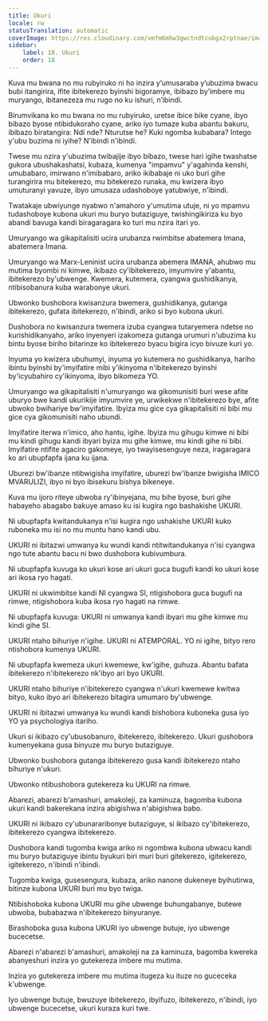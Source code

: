 ```yaml
---
title: Ukuri
locale: rw
statusTranslation: automatic
coverImage: https://res.cloudinary.com/xmfm6mhw3gwctndtcubgx2rptnae/image/upload/v1740337243/small_cover_educacion_fundamental_a051170f1c.webp
sidebar:
    label: 18. Ukuri
    order: 18
---
```

Kuva mu bwana no mu rubyiruko ni ho inzira y’umusaraba y’ubuzima bwacu bubi itangirira, ifite ibitekerezo byinshi bigoramye, ibibazo by’imbere mu muryango, ibitanezeza mu rugo no ku ishuri, n’ibindi.

Birumvikana ko mu bwana no mu rubyiruko, uretse ibice bike cyane, ibyo bibazo byose ntibidukoraho cyane, ariko iyo tumaze kuba abantu bakuru, ibibazo biratangira: Ndi nde? Nturutse he? Kuki ngomba kubabara? Intego y'ubu buzima ni iyihe? N'ibindi n'ibindi.

Twese mu nzira y'ubuzima twibajije ibyo bibazo, twese hari igihe twashatse gukora ubushakashatsi, kubaza, kumenya "impamvu" y'agahinda kenshi, umubabaro, imirwano n'imibabaro, ariko ikibabaje ni uko buri gihe turangirira mu bitekerezo, mu bitekerezo runaka, mu kwizera ibyo umuturanyi yavuze, ibyo umusaza udashoboye yatubwiye, n'ibindi.

Twatakaje ubwiyunge nyabwo n'amahoro y'umutima utuje, ni yo mpamvu tudashoboye kubona ukuri mu buryo butaziguye, twishingikiriza ku byo abandi bavuga kandi biragaragara ko turi mu nzira itari yo.

Umuryango wa gikapitalisiti ucira urubanza rwimbitse abatemera Imana, abatemera Imana.

Umuryango wa Marx-Leninist ucira urubanza abemera IMANA, ahubwo mu mutima byombi ni kimwe, ikibazo cy'ibitekerezo, imyumvire y'abantu, ibitekerezo by'ubwenge. Kwemera, kutemera, cyangwa gushidikanya, ntibisobanura kuba warabonye ukuri.

Ubwonko bushobora kwisanzura bwemera, gushidikanya, gutanga ibitekerezo, gufata ibitekerezo, n'ibindi, ariko si byo kubona ukuri.

Dushobora no kwisanzura twemera izuba cyangwa tutaryemera ndetse no kurishidikanyaho, ariko inyenyeri izakomeza gutanga urumuri n'ubuzima ku bintu byose biriho bitarinze ko ibitekerezo byacu bigira icyo bivuze kuri yo.

Inyuma yo kwizera ubuhumyi, inyuma yo kutemera no gushidikanya, hariho ibintu byinshi by'imyifatire mibi y'ikinyoma n'ibitekerezo byinshi by'icyubahiro cy'ikinyoma, ibyo bikomeza YO.

Umuryango wa gikapitalisiti n'umuryango wa gikomunisiti buri wese afite uburyo bwe kandi ukurikije imyumvire ye, urwikekwe n'ibitekerezo bye, afite ubwoko bwihariye bw'imyifatire. Ibyiza mu gice cya gikapitalisiti ni bibi mu gice cya gikomunisiti naho ubundi.

Imyifatire iterwa n'imico, aho hantu, igihe. Ibyiza mu gihugu kimwe ni bibi mu kindi gihugu kandi ibyari byiza mu gihe kimwe, mu kindi gihe ni bibi. Imyifatire ntifite agaciro gakomeye, iyo twayisesenguye neza, iragaragara ko ari ubupfapfa ijana ku ijana.

Uburezi bw'ibanze ntibwigisha imyifatire, uburezi bw'ibanze bwigisha IMICO MVARULIZI, ibyo ni byo ibisekuru bishya bikeneye.

Kuva mu ijoro riteye ubwoba ry'ibinyejana, mu bihe byose, buri gihe habayeho abagabo bakuye amaso ku isi kugira ngo bashakishe UKURI.

Ni ubupfapfa kwitandukanya n'isi kugira ngo ushakishe UKURI kuko ruboneka mu isi no mu muntu hano kandi ubu.

UKURI ni ibitazwi umwanya ku wundi kandi ntitwitandukanya n'isi cyangwa ngo tute abantu bacu ni bwo dushobora kubivumbura.

Ni ubupfapfa kuvuga ko ukuri kose ari ukuri guca bugufi kandi ko ukuri kose ari ikosa ryo hagati.

UKURI ni ukwimbitse kandi NI cyangwa SI, ntigishobora guca bugufi na rimwe, ntigishobora kuba ikosa ryo hagati na rimwe.

Ni ubupfapfa kuvuga: UKURI ni umwanya kandi ibyari mu gihe kimwe mu kindi gihe SI.

UKURI ntaho bihuriye n'igihe. UKURI ni ATEMPORAL. YO ni igihe, bityo rero ntishobora kumenya UKURI.

Ni ubupfapfa kwemeza ukuri kwemewe, kw'igihe, guhuza. Abantu bafata ibitekerezo n'ibitekerezo nk'ibyo ari byo UKURI.

UKURI ntaho bihuriye n'ibitekerezo cyangwa n'ukuri kwemewe kwitwa bityo, kuko ibyo ari ibitekerezo bitagira umumaro by'ubwenge.

UKURI ni ibitazwi umwanya ku wundi kandi bishobora kuboneka gusa iyo YO ya psychologiya itariho.

Ukuri si ikibazo cy'ubusobanuro, ibitekerezo, ibitekerezo. Ukuri gushobora kumenyekana gusa binyuze mu buryo butaziguye.

Ubwonko bushobora gutanga ibitekerezo gusa kandi ibitekerezo ntaho bihuriye n'ukuri.

Ubwonko ntibushobora gutekereza ku UKURI na rimwe.

Abarezi, abarezi b'amashuri, amakoleji, za kaminuza, bagomba kubona ukuri kandi bakerekana inzira abigishwa n'abigishwa babo.

UKURI ni ikibazo cy'ubunararibonye butaziguye, si ikibazo cy'ibitekerezo, ibitekerezo cyangwa ibitekerezo.

Dushobora kandi tugomba kwiga ariko ni ngombwa kubona ubwacu kandi mu buryo butaziguye ibintu byukuri biri muri buri gitekerezo, igitekerezo, igitekerezo, n'ibindi n'ibindi.

Tugomba kwiga, gusesengura, kubaza, ariko nanone dukeneye byihutirwa, bitinze kubona UKURI buri mu byo twiga.

Ntibishoboka kubona UKURI mu gihe ubwenge buhungabanye, butewe ubwoba, bubabazwa n'ibitekerezo binyuranye.

Birashoboka gusa kubona UKURI iyo ubwenge butuje, iyo ubwenge bucecetse.

Abarezi n'abarezi b'amashuri, amakoleji na za kaminuza, bagomba kwereka abanyeshuri inzira yo gutekereza imbere mu mutima.

Inzira yo gutekereza imbere mu mutima itugeza ku ituze no guceceka k'ubwenge.

Iyo ubwenge butuje, bwuzuye ibitekerezo, ibyifuzo, ibitekerezo, n'ibindi, iyo ubwenge bucecetse, ukuri kuraza kuri twe.

